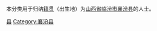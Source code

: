{{Catnav|頁面分類|各種主題的頁面分類|依中国各省来作的分类|各地中国人|山西人|临汾人}}
{{Catnav|頁面分類|人物|各國人物|中国人|各地中国人|山西人|临汾人}}

本分类用于归纳[[籍贯|籍贯]]（出生地）为[[山西省|山西省]][[临汾市|临汾市]][[襄汾县|襄汾县]]的人士。

[[Category:临汾人|县]]
[[Category:襄汾县|Category:襄汾县]]